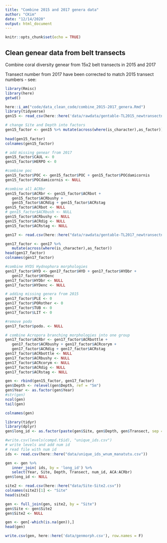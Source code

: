 ```yaml
---
title: "Combine 2015 and 2017 genera data"
author: "CKim"
date: "12/14/2020"
output: html_document
---
```


```r
knitr::opts_chunk$set(echo = TRUE)
```

## Clean genear data from belt transects 

Combine coral diversity genear from 15x2 belt transects in 2015 and 2017

Transect number from 2017 have been corrected to match 2015 transect numbers - see: 

```r
library(Rmisc)
library(here)
getwd()

here::i_am("code/data_clean_code/combine_2015-2017_genera.Rmd")
library(tidyverse)
gen15 <- read_csv(here::here('data/rawdata/gentable-TL2015_newtransectnum.csv')) 

# change Site and Depth into factors   
gen15_factor <- gen15 %>% mutate(across(where(is_character),as_factor))
   
head(gen15_factor)
colnames(gen15_factor)

# add missing genear from 2017
gen15_factor$CAUL <- 0
gen15_factor$HERPO <- 0

#combine poc
gen15_factor$POC <- gen15_factor$POC + gen15_factor$POCdamicornis
gen15_factor$POCdamicornis <- NULL

#combine all ACRbr
gen15_factor$ACRbr <- gen15_factor$ACRbot +
   gen15_factor$ACRbushy +
   gen15_factor$ACRdig + gen15_factor$ACRstag
gen15_factor$ACRbot <- NULL
# gen15_factor$ACRbush <- NULL
gen15_factor$ACRbushy <- NULL
gen15_factor$ACRdig <- NULL
gen15_factor$ACRstag <- NULL
```

```r
gen17 <- read.csv(here::here("data/rawdata/gentable-TL2017_newtransectnum.csv"))

gen17_factor <- gen17 %>%
   mutate(across(where(is_character),as_factor))
head(gen17_factor)
colnames(gen17_factor)

#combine HYDS Hydnophora morphologies
gen17_factor$HYD <- gen17_factor$HYD + gen17_factor$HYDbr +
   gen17_factor$HYDenc
gen17_factor$HYDbr <- NULL
gen17_factor$HYDenc <- NULL

# adding missing genera from 2015
gen17_factor$PLE <- 0
gen17_factor$PORother <- 0
gen17_factor$TUB <- 0
gen17_factor$LIT <- 0

#remove podo
gen17_factor$podo. <- NULL

# combine Acropora branching morphologies into one group
gen17_factor$ACRbr <- gen17_factor$ACRbottle +
   gen17_factor$ACRbushy + gen17_factor$ACRcorym +
   gen17_factor$ACRdig + gen17_factor$ACRstag
gen17_factor$ACRbottle <- NULL
gen17_factor$ACRbushy <- NULL
gen17_factor$ACRcorym <- NULL
gen17_factor$ACRdig <- NULL
gen17_factor$ACRstag <- NULL
```

```r
gen <- rbind(gen15_factor, gen17_factor)
gen$Depth <- relevel(gen$Depth, ref = "5m")
gen$Year <- as.factor(gen$Year)
#str(gen)
ncol(gen)
tail(gen)

colnames(gen)
```

```r
library(tidyr)
library(dplyr)
gen$long_id <- as.factor(paste(gen$Site, gen$Depth, gen$Transect, sep = "_"))

#write.csv(levels(compd.t$id), "unique_ids.csv")
# write levels and add num id
# read file with num id
ids <- read.csv(here::here("data/unique_ids_wnum_manatutu.csv"))

gen <- gen %>% 
   inner_join( ids, by = 'long_id') %>% 
   select(Year, Site, Depth, Transect, num_id, ACA:ACRbr)
gen$long_id <- NULL
```

```r
site2 <- read.csv(here::here("data/Site-Site2.csv"))
colnames(site2)[1] <- "Site"
head(site2)

gen <- full_join(gen, site2, by = "Site")
gen$Site <- gen$Site2
gen$Site2 <- NULL

gen <- gen[-which(is.na(gen)),]
head(gen)

write.csv(gen, here::here('data/genmorph.csv'), row.names = F)
```